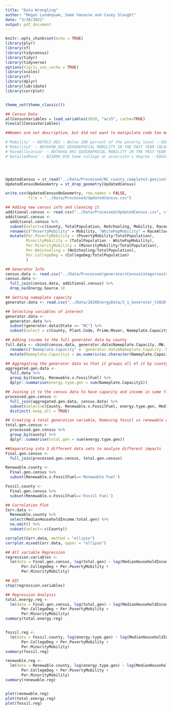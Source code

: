 ```yaml
---
title: "Data Wrangling"
author: "Megan Lundequam, Same Vanasse and Casey Slaught"
date: "3/30/2022"
output: pdf_document
---
```


```r
knitr::opts_chunk$set(echo = TRUE)
library(plyr)
library(sf)
library(tidycensus)
library(tidyr)
library(tidyverse)
options(tigris_use_cache = TRUE)
library(scales)
library(sf)
library(dplyr)
library(lubridate)
library(corrplot)


theme_set(theme_classic())
```

```r
## Census Data
allCensusVariables = load_variables(2020, "acs5", cache=TRUE)
View(allCensusVariables)

##Names are not descriptive, but did not want to manipulate code too much so I simply applied new code numbers to the old names and will reclassify them later.

#'Mobility' ~ B07012_002 ~ Below 100 percent of the poverty level --GEOGRAPHICAL MOBILITY IN THE PAST YEAR BY POVERTY STATUS IN THE PAST 12 MONTHS FOR                                   CURRENT RESIDENCE IN THE UNITED STATES
#'Mobility2' ~ B07004B_001 GEOGRAPHICAL MOBILITY IN THE PAST YEAR (BLACK OR AFRICAN AMERICAN ALONE) FOR CURRENT RESIDENCE IN THE UNITED STATES
#'RaceAllocation' ~ B07404A_001 GEOGRAPHICAL MOBILITY IN THE PAST YEAR (WHITE ALONE) FOR RESIDENCE 1 YEAR AGO IN THE UNITED STATES
#'DetailedRace' ~ B23006_016 Some college or associate's degree --EDUCATIONAL ATTAINMENT BY EMPLOYMENT STATUS FOR THE POPULATION 25 TO 64 YEARS




UpdatedCensus = st_read("../Data/Processed/NC_county_complete3.geojson")
UpdatedCensusNoGeometry = st_drop_geometry(UpdatedCensus)

write.csv(UpdatedCensusNoGeometry, row.names = FALSE, 
          file = "../Data/Processed/UpdatedCensus.csv")
```


```r
## Adding new census info and cleaning it
additional.census <- read.csv("../Data/Processed/UpdatedCensus.csv", stringsAsFactors = TRUE) 
additional.census <- 
  additional.census %>%
  subset(select=c(County, TotalPopulation, NoSchooling, Mobility, RaceAllocation, DetailedRace)) %>%
  rename(c("PovertyMobility" = Mobility, "WhitePopMobility" = RaceAllocation, "CollegeDeg" = DetailedRace)) %>%
  mutate(Per.PovertyMobility = (PovertyMobility/TotalPopulation),
         MinorityMobility = (TotalPopulation - WhitePopMobility),
         Per.MinorityMobility = (MinorityMobility/TotalPopulation),
         Per.NoSchooling = (NoSchooling/TotalPopulation),
         Per.CollegeDeg = (CollegeDeg/TotalPopulation)
         )

## Generator Info
census.data <- read.csv("../Data/Processed/generatorsCensusCategoriesComplete.csv", stringsAsFactors = TRUE)
census.data <- 
  full_join(census.data, additional.census) %>%
  drop_na(Energy.Source.1)

## Getting nameplate capacity
generator.data <- read.csv("../Data/2020EnergyData/3_1_Generator_Y2020.csv", stringsAsFactors = TRUE)

## Selecting variables of interest
generator.data <- 
  generator.data %>%
  subset(generator.data$State == "NC") %>%
  subset(select = c(County, Plant.Code, Prime.Mover, Nameplate.Capacity..MW.))

## Adding income to the full generator data by county
full.data <- cbind(census.data, generator.data$Nameplate.Capacity..MW.) %>% 
  rename(c("Nameplate.Capacity" = `generator.data$Nameplate.Capacity..MW.`)) %>% 
  mutate(Nameplate.Capacity1 = as.numeric(as.character(Nameplate.Capacity)))

```


```r
## Aggregating the generator data so that it groups all of it by county and by generation type
aggregated.gen.data <- 
  full.data %>%
  group_by(County, Renewable.v.FossilFuel) %>%
  dplyr::summarise(energy.type.gen = sum(Nameplate.Capacity1))

## Joining it to the census data to have capacity and income in same file & selecting specific variables
processed.gen.census <- 
  full_join(aggregated.gen.data, census.data) %>%
  subset(select=c(County, Renewable.v.FossilFuel, energy.type.gen, MedianHouseholdIncome, TotalPopulation, Per.CollegeDeg, Per.PovertyMobility, Per.MinorityMobility, Per.NoSchooling)) %>%
  distinct(.keep_all = TRUE)

## Creating a total generation variable, Removing fossil vs renewable distinction
total.gen.census <- 
  processed.gen.census %>%
  group_by(County) %>%
  dplyr::summarise(total.gen = sum(energy.type.gen))

##Separating into 3 different data sets to analyse different impacts
Final.gen.census <-
  full_join(processed.gen.census, total.gen.census) 

Renewable.county <- 
  Final.gen.census %>%
  subset(Renewable.v.FossilFuel=='Renewable Fuel') 

Fossil.county <- 
  Final.gen.census %>%
  subset(Renewable.v.FossilFuel=='Fossil Fuel') 
```

```r
## Correlation Plot
Corr.data <- 
  Renewable.county %>%
  select(MedianHouseholdIncome:total.gen) %>%
  na.omit() %>%
  subset(select=-c(County))

corrplot(Corr.data, method = "ellipse")
corrplot.mixed(Corr.data, upper = "ellipse")

## All variable Regression
regression.variables <- 
  lm(data = Final.gen.census, log(total.gen) ~ log(MedianHouseholdIncome) + 
       Per.CollegeDeg + Per.PovertyMobility + 
       Per.MinorityMobility)

## AIC
step(regression.variables)

## Regression Analysis
total.energy.reg <- 
  lm(data = Final.gen.census, log(total.gen) ~ log(MedianHouseholdIncome) + 
       Per.CollegeDeg + Per.PovertyMobility + 
       Per.MinorityMobility)
summary(total.energy.reg)


fossil.reg <- 
  lm(data = Fossil.county, log(energy.type.gen) ~ log(MedianHouseholdIncome) + 
       Per.CollegeDeg + Per.PovertyMobility + 
       Per.MinorityMobility)
summary(fossil.reg)

renewable.reg <- 
  lm(data = Renewable.county, log(energy.type.gen) ~ log(MedianHouseholdIncome) + 
       Per.CollegeDeg + Per.PovertyMobility + 
       Per.MinorityMobility)
summary(renewable.reg)


plot(renewable.reg)
plot(total.energy.reg)
plot(fossil.reg)


```



